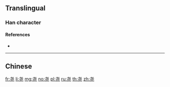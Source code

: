 ==Translingual==
{{Han simplified forms|堯|尭|尧}}

===Han character===
{{Han char|rn=43|rad=尢|as=03|sn=6|four=|canj=JPMU}}

====References====
* {{Han ref|kx=0298.081|hdz=10552.100|uh=5C27|ud=23591}}

----

==Chinese==
{{zh-see|堯}}

[[fr:尧]]
[[li:尧]]
[[mg:尧]]
[[no:尧]]
[[pl:尧]]
[[ru:尧]]
[[th:尧]]
[[zh:尧]]